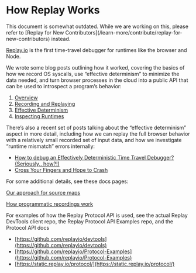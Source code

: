 
# How Replay Works

<Callout type="info" emoji="💡">
This document is somewhat outdated. While we are working on this, please refer to [Replay for New Contributors](/learn-more/contribute/replay-for-new-contributors) instead.

</Callout>

[Replay.io](http://Replay.io) is the first time-travel debugger for runtimes like the browser and Node.

We wrote some blog posts outlining how it worked, covering the basics of how we record OS syscalls, use “effective determinism” to minimize the data needed, and turn browser processes in the cloud into a public API that can be used to introspect a program’s behavior:

1. [Overview](https://medium.com/replay-io/how-replay-works-5c9c29580c58)
2. [Recording and Replaying](https://medium.com/replay-io/recording-and-replaying-d6102afee273)
3. [Effective Determinism](https://medium.com/replay-io/effective-determinism-54cc91f5693c)
4. [Inspecting Runtimes](https://medium.com/replay-io/inspecting-runtimes-caeca007a4b1)

There’s also a recent set of posts talking about the “effective determinism” aspect in more detail, including how we can replay the full browser behavior with a relatively small recorded set of input data, and how we investigate “runtime mismatch” errors internally:

- [How to debug an Effectively Deterministic Time Travel Debugger? (Seriously.. how?!)](https://medium.com/replay-io/how-to-debug-an-effectively-deterministic-time-travel-debugger-seriously-how-ba4d59965b7a)
- [Cross Your Fingers and Hope to Crash](https://medium.com/replay-io/cross-your-fingers-and-hope-to-crash-d13e648e5567)

For some additional details, see these docs pages:

[Our approach for source maps ](/learn-more/contribute/how-replay-works/our-approach-for-source-maps)

[How programmatic recordings work](/learn-more/contribute/how-replay-works/how-programmatic-recordings-work)

For examples of how the Replay Protocol API is used, see the actual Replay DevTools client repo, the Replay Protocol API Examples repo, and the Protocol API docs

- [https://github.com/replayio/devtools](https://github.com/replayio/devtools)
- [https://github.com/replayio/Protocol-Examples](https://github.com/replayio/Protocol-Examples)
- [https://static.replay.io/protocol/](https://static.replay.io/protocol/)